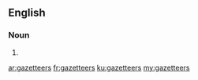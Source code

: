 ==English==

===Noun===
{{head|en|plural}}

# {{plural of|gazetteer|lang=en|nocat=1}}

[[ar:gazetteers]]
[[fr:gazetteers]]
[[ku:gazetteers]]
[[my:gazetteers]]